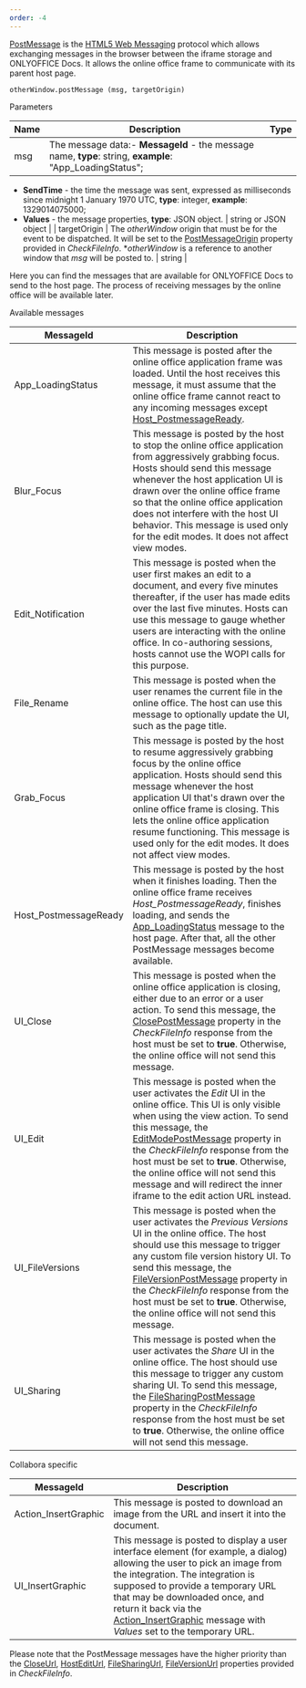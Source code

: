 ```yaml
---
order: -4
---
```

[PostMessage](https://docs.microsoft.com/en-us/microsoft-365/cloud-storage-partner-program/online/scenarios/postmessage) is the [HTML5 Web Messaging](https://html.spec.whatwg.org/multipage/web-messaging.html#posting-messages) protocol which allows exchanging messages in the browser between the iframe storage and ONLYOFFICE Docs. It allows the online office frame to communicate with its parent host page.

```
otherWindow.postMessage (msg, targetOrigin)
```

Parameters

| Name         | Description                                                                                                                                                                                                                                                                                                                         | Type                  |
| ------------ | ----------------------------------------------------------------------------------------------------------------------------------------------------------------------------------------------------------------------------------------------------------------------------------------------------------------------------------- | --------------------- |
| msg          | The message data:- **MessageId** - the message name, **type**: string, **example**: "App\_LoadingStatus";
- **SendTime** - the time the message was sent, expressed as milliseconds since midnight 1 January 1970 UTC, **type**: integer, **example**: 1329014075000;
- **Values** - the message properties, **type**: JSON object. | string or JSON object |
| targetOrigin | The *otherWindow* origin that must be for the event to be dispatched. It will be set to the [PostMessageOrigin](/editors/wopi/restapi/checkfileinfo#PostMessageOrigin) property provided in *CheckFileInfo*. \**otherWindow* is a reference to another window that *msg* will be posted to.                                         | string                |

Here you can find the messages that are available for ONLYOFFICE Docs to send to the host page. The process of receiving messages by the online office will be available later.

Available messages

| MessageId              | Description                                                                                                                                                                                                                                                                                                                                                                                                                                                |
| ---------------------- | ---------------------------------------------------------------------------------------------------------------------------------------------------------------------------------------------------------------------------------------------------------------------------------------------------------------------------------------------------------------------------------------------------------------------------------------------------------- |
| App\_LoadingStatus     | This message is posted after the online office application frame was loaded. Until the host receives this message, it must assume that the online office frame cannot react to any incoming messages except [Host\_PostmessageReady](#Host_PostmessageReady).                                                                                                                                                                                              |
| Blur\_Focus            | This message is posted by the host to stop the online office application from aggressively grabbing focus. Hosts should send this message whenever the host application UI is drawn over the online office frame so that the online office application does not interfere with the host UI behavior. This message is used only for the edit modes. It does not affect view modes.                                                                          |
| Edit\_Notification     | This message is posted when the user first makes an edit to a document, and every five minutes thereafter, if the user has made edits over the last five minutes. Hosts can use this message to gauge whether users are interacting with the online office. In co-authoring sessions, hosts cannot use the WOPI calls for this purpose.                                                                                                                    |
| File\_Rename           | This message is posted when the user renames the current file in the online office. The host can use this message to optionally update the UI, such as the page title.                                                                                                                                                                                                                                                                                     |
| Grab\_Focus            | This message is posted by the host to resume aggressively grabbing focus by the online office application. Hosts should send this message whenever the host application UI that's drawn over the online office frame is closing. This lets the online office application resume functioning. This message is used only for the edit modes. It does not affect view modes.                                                                                  |
| Host\_PostmessageReady | This message is posted by the host when it finishes loading. Then the online office frame receives *Host\_PostmessageReady*, finishes loading, and sends the [App\_LoadingStatus](#App_LoadingStatus) message to the host page. After that, all the other PostMessage messages become available.                                                                                                                                                           |
| UI\_Close              | This message is posted when the online office application is closing, either due to an error or a user action. To send this message, the [ClosePostMessage](/editors/wopi/restapi/checkfileinfo#ClosePostMessage) property in the *CheckFileInfo* response from the host must be set to **true**. Otherwise, the online office will not send this message.                                                                                                 |
| UI\_Edit               | This message is posted when the user activates the *Edit* UI in the online office. This UI is only visible when using the view action. To send this message, the [EditModePostMessage](/editors/wopi/restapi/checkfileinfo#EditModePostMessage) property in the *CheckFileInfo* response from the host must be set to **true**. Otherwise, the online office will not send this message and will redirect the inner iframe to the edit action URL instead. |
| UI\_FileVersions       | This message is posted when the user activates the *Previous Versions* UI in the online office. The host should use this message to trigger any custom file version history UI. To send this message, the [FileVersionPostMessage](/editors/wopi/restapi/checkfileinfo#FileVersionPostMessage) property in the *CheckFileInfo* response from the host must be set to **true**. Otherwise, the online office will not send this message.                    |
| UI\_Sharing            | This message is posted when the user activates the *Share* UI in the online office. The host should use this message to trigger any custom sharing UI. To send this message, the [FileSharingPostMessage](/editors/wopi/restapi/checkfileinfo#FileSharingPostMessage) property in the *CheckFileInfo* response from the host must be set to **true**. Otherwise, the online office will not send this message.                                             |

Collabora specific

| MessageId             | Description                                                                                                                                                                                                                                                                                                                                               |
| --------------------- | --------------------------------------------------------------------------------------------------------------------------------------------------------------------------------------------------------------------------------------------------------------------------------------------------------------------------------------------------------- |
| Action\_InsertGraphic | This message is posted to download an image from the URL and insert it into the document.                                                                                                                                                                                                                                                                 |
| UI\_InsertGraphic     | This message is posted to display a user interface element (for example, a dialog) allowing the user to pick an image from the integration. The integration is supposed to provide a temporary URL that may be downloaded once, and return it back via the [Action\_InsertGraphic](#Action_InsertGraphic) message with *Values* set to the temporary URL. |

Please note that the PostMessage messages have the higher priority than the [CloseUrl](/editors/wopi/restapi/checkfileinfo#CloseUrl), [HostEditUrl](/editors/wopi/restapi/checkfileinfo#HostEditUrl), [FileSharingUrl](/editors/wopi/restapi/checkfileinfo#FileSharingUrl), [FileVersionUrl](/editors/wopi/restapi/checkfileinfo#FileVersionUrl) properties provided in *CheckFileInfo*.
